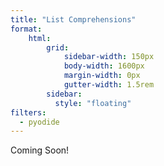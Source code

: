 ```yaml
--- 
title: "List Comprehensions"
format: 
    html:
        grid:
            sidebar-width: 150px
            body-width: 1600px
            margin-width: 0px
            gutter-width: 1.5rem
        sidebar:
          style: "floating"
filters:
  - pyodide
--- 
```


Coming Soon!